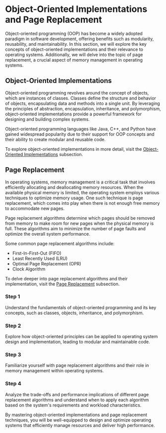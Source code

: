 
# Object-Oriented Implementations and Page Replacement

Object-oriented programming (OOP) has become a widely adopted paradigm in software development, offering benefits such as modularity, reusability, and maintainability. In this section, we will explore the key concepts of object-oriented implementations and their relevance to operating systems. Additionally, we will delve into the topic of page replacement, a crucial aspect of memory management in operating systems.

## Object-Oriented Implementations

Object-oriented programming revolves around the concept of objects, which are instances of classes. Classes define the structure and behavior of objects, encapsulating data and methods into a single unit. By leveraging the principles of abstraction, encapsulation, inheritance, and polymorphism, object-oriented implementations provide a powerful framework for designing and building complex systems.

<Callout type="info">
  Object-oriented programming languages like Java, C++, and Python have gained widespread popularity due to their support for OOP concepts and their ability to create modular and reusable code.
</Callout>

To explore object-oriented implementations in more detail, visit the [Object-Oriented Implementations](/object-oriented-implementations-and-page-replacement/object-oriented-implementations) subsection.

## Page Replacement

In operating systems, memory management is a critical task that involves efficiently allocating and deallocating memory resources. When the available physical memory is limited, the operating system employs various techniques to optimize memory usage. One such technique is page replacement, which comes into play when there is not enough free memory to accommodate new pages.

Page replacement algorithms determine which pages should be removed from memory to make room for new pages when the physical memory is full. These algorithms aim to minimize the number of page faults and optimize the overall system performance.

Some common page replacement algorithms include:

- First-In-First-Out (FIFO)
- Least Recently Used (LRU)
- Optimal Page Replacement (OPR)
- Clock Algorithm

To delve deeper into page replacement algorithms and their implementation, visit the [Page Replacement](/object-oriented-implementations-and-page-replacement/page-replacement) subsection.

<Steps>

### Step 1

Understand the fundamentals of object-oriented programming and its key concepts, such as classes, objects, inheritance, and polymorphism.

### Step 2

Explore how object-oriented principles can be applied to operating system design and implementation, leading to modular and maintainable code.

### Step 3

Familiarize yourself with page replacement algorithms and their role in memory management within operating systems.

### Step 4

Analyze the trade-offs and performance implications of different page replacement algorithms and understand when to apply each algorithm based on the system's requirements and workload characteristics.

</Steps>

By mastering object-oriented implementations and page replacement techniques, you will be well-equipped to design and optimize operating systems that efficiently manage resources and deliver high performance.
